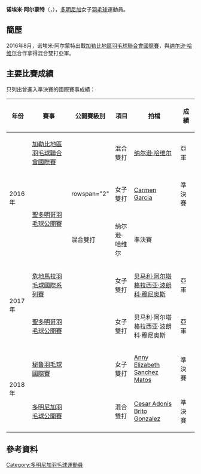 {{noteTA|G1=Badminton
|1=zh-cn:多米尼加; zh-tw:多明尼加; zh-hk:多明尼加;}}
{{Infobox 羽球選手
| playername              = 诺埃米·阿尔蒙特<br/>{{lang|es|Noemi Almonte}}
| image                   = 
| size                    = 
| caption                 = 
| birth_name              = 
| date_of_birth           = {{birth_date_and_age|1999|2|3}}
| place_of_birth          = 
| height                  = 
| weight                  = 
| event                   = 女子單打、女子雙打、混合雙打
| country                 = {{DOM}}
| years_started           = 
| handedness              = 
| coach                   = 
| highest_ranking         = 第278位（混雙-[[纳尔逊·哈维尔|哈维尔]]）
| date_of_highest_ranking = 2017年1月19日<ref name="highest-ranking">{{en}}[http://bwfcontent.tournamentsoftware.com/ranking/player.aspx?id=12859&player=1569771 BWF World Ranking - Ranking of Noemi ALMONTE (80151)]</ref>
| current_ranking         = 第511位（女單）<br/>第291位（混雙-[[纳尔逊·哈维尔|哈维尔]]）
| date_of_current_ranking = 2017年2月10日<ref>{{en}}[http://bwfcontent.tournamentsoftware.com/ranking/category.aspx?id=12859&category=473 BWF World Ranking - BWF世界排名榜 (2/10/2017) - Women's singles]</ref><ref>{{en}}[http://bwfcontent.tournamentsoftware.com/ranking/category.aspx?id=12859&category=476 BWF World Ranking - BWF世界排名榜 (2/10/2017) - Mixed doubles]</ref>
| played                  = 2勝–3負（女單）<br/>0勝–3負（女雙）<br/>4勝–4負（混雙）
| titles                  = 
| bwf_profile             = 65B8053E-F003-4293-BE92-A60232ED59F4
| bwf_id                  = 80151
| updated                 = 2017年2月13日
}}
{{MedalTableTop}}
{{MedalSport | 女子[[羽毛球|羽毛球]]}}
{{MedalCountry | {{DOM}}}}
{{MedalBottom}}
'''诺埃米·阿尔蒙特'''（{{lang-es|'''Noemi Almonte'''}}，{{bd|1999年|2月3日||}}），[[多明尼加|多明尼加]]女子[[羽毛球|羽毛球]]運動員。

==簡歷==
2016年8月，诺埃米·阿尔蒙特出戰[[2016年加勒比地區羽毛球聯合會國際賽|加勒比地區羽毛球聯合會國際賽]]，與[[纳尔逊·哈维尔|纳尔逊·哈维尔]]合作拿得混合雙打亞軍。

==主要比賽成績==
只列出曾進入準決賽的國際賽事成績：
{| class=wikitable style="text-align:center; font-size:small;" 
!width="50"|年份
!width="190"|賽事
!width="80"|公開賽級別
!width="60"|項目
!width="160"|拍檔
!width="50"|成績
|-
!rowspan="3"|2016年
|[[2016年加勒比地區羽毛球聯合會國際賽|加勒比地區羽毛球聯合會國際賽]]
|{{BWFFS}}
|混合雙打
|[[纳尔逊·哈维尔|纳尔逊·哈维尔]]
|bgcolor="silver"|亞軍
|-
|rowspan="2"|[[2016年聖多明哥羽毛球公開賽|聖多明哥羽毛球公開賽]]
|rowspan="2" {{BWFIS}}
|女子雙打
|[[Carmen_Garcia|Carmen Garcia]]
|bgcolor="#b8860b"|準決賽
|-
|混合雙打
|纳尔逊·哈维尔
|bgcolor="#b8860b"|準決賽
|-
!rowspan="2"|2017年
|[[2017年危地馬拉羽毛球國際系列賽|危地馬拉羽毛球國際系列賽]]
|{{BWFIS}}
|女子雙打
|[[贝马利·阿尔塔格拉西亚·波朗科·穆尼奥斯|贝马利·阿尔塔格拉西亚·波朗科·穆尼奥斯]]
|bgcolor="silver"|亞軍
|-
|[[2017年聖多明哥羽毛球公開賽|聖多明哥羽毛球公開賽]]
|{{BWFIS}}
|女子雙打
|贝马利·阿尔塔格拉西亚·波朗科·穆尼奥斯
|bgcolor="silver"|亞軍
|-
!rowspan="2"|2018年
|[[2018年秘魯羽毛球國際賽|秘魯羽毛球國際賽]]
|{{BWFIS}}
|女子雙打
|[[Anny_Elizabeth_Sanchez_Matos|Anny Elizabeth Sanchez Matos]]
|bgcolor="#b8860b"|準決賽
|-
|[[2018年多明尼加羽毛球公開賽|多明尼加羽毛球公開賽]]
|{{BWFFS}}
|混合雙打
|[[Cesar_Adonis_Brito_Gonzalez|Cesar Adonis Brito Gonzalez]]
|bgcolor="#b8860b"|準決賽
|}
{{BWF賽事級別索引}}

==參考資料==
{{Reflist}}

{{DEFAULTSORT:Almonte, Noemi}}
[[Category:多明尼加羽毛球運動員|Category:多明尼加羽毛球運動員]]